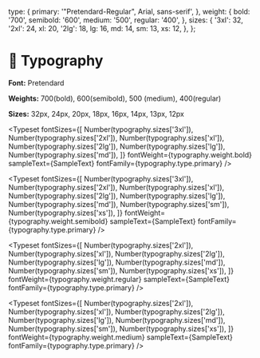 
<Meta title="Typography" />

  type: {
    primary: '"Pretendard-Regular", Arial, sans-serif',
  },
  weight: {
    bold: '700',
    semibold: '600',
    medium: '500',
    regular: '400',
  },
  sizes: {
    '3xl': 32,
    '2xl': 24,
    xl: 20,
    '2lg': 18,
    lg: 16,
    md: 14,
    sm: 13,
    xs: 12,
  },
};


# 📝 Typography

**Font:** Pretendard

**Weights:** 700(bold), 600(semibold), 500 (medium), 400(regular)

**Sizes:** 32px, 24px, 20px, 18px, 16px, 14px, 13px, 12px

<Typeset
  fontSizes={[
    Number(typography.sizes['3xl']),
    Number(typography.sizes['2xl']),
    Number(typography.sizes['xl']),
    Number(typography.sizes['2lg']),
    Number(typography.sizes['lg']),
    Number(typography.sizes['md']),
  ]}
  fontWeight={typography.weight.bold}
  sampleText={SampleText}
  fontFamily={typography.type.primary}
/>

<Typeset
  fontSizes={[
    Number(typography.sizes['3xl']),
    Number(typography.sizes['2xl']),
    Number(typography.sizes['xl']),
    Number(typography.sizes['2lg']),
    Number(typography.sizes['lg']),
    Number(typography.sizes['md']),
    Number(typography.sizes['sm']),
    Number(typography.sizes['xs']),
  ]}
  fontWeight={typography.weight.semibold}
  sampleText={SampleText}
  fontFamily={typography.type.primary}
/>

<Typeset
  fontSizes={[
    Number(typography.sizes['2xl']),
    Number(typography.sizes['xl']),
    Number(typography.sizes['2lg']),
    Number(typography.sizes['lg']),
    Number(typography.sizes['md']),
    Number(typography.sizes['sm']),
    Number(typography.sizes['xs']),
  ]}
  fontWeight={typography.weight.regular}
  sampleText={SampleText}
  fontFamily={typography.type.primary}
/>

<Typeset
  fontSizes={[
    Number(typography.sizes['2xl']),
    Number(typography.sizes['xl']),
    Number(typography.sizes['2lg']),
    Number(typography.sizes['lg']),
    Number(typography.sizes['md']),
    Number(typography.sizes['sm']),
    Number(typography.sizes['xs']),
  ]}
  fontWeight={typography.weight.medium}
  sampleText={SampleText}
  fontFamily={typography.type.primary}
/>
